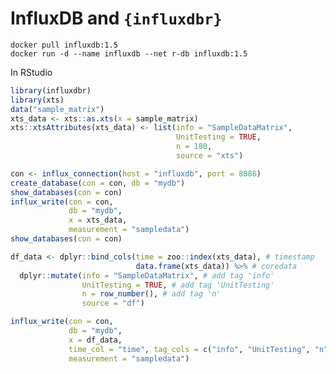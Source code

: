 # InfluxDB and `{influxdbr}`

```
docker pull influxdb:1.5
docker run -d --name influxdb --net r-db influxdb:1.5
```

In RStudio 

``` r 
library(influxdbr)
library(xts)
data("sample_matrix")
xts_data <- xts::as.xts(x = sample_matrix)
xts::xtsAttributes(xts_data) <- list(info = "SampleDataMatrix",
                                     UnitTesting = TRUE, 
                                     n = 180,
                                     source = "xts")

con <- influx_connection(host = "influxdb", port = 8086)
create_database(con = con, db = "mydb")
show_databases(con = con)
influx_write(con = con, 
             db = "mydb",
             x = xts_data, 
             measurement = "sampledata")
show_databases(con = con)

df_data <- dplyr::bind_cols(time = zoo::index(xts_data), # timestamp
                            data.frame(xts_data)) %>% # coredata
  dplyr::mutate(info = "SampleDataMatrix", # add tag 'info'
                UnitTesting = TRUE, # add tag 'UnitTesting'
                n = row_number(), # add tag 'n'
                source = "df")

influx_write(con = con, 
             db = "mydb",
             x = df_data,
             time_col = "time", tag_cols = c("info", "UnitTesting", "n", "source"),
             measurement = "sampledata")

```
